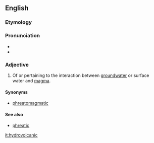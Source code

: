 ==English==

===Etymology===
{{prefix|hydro|volcanic|lang=en}}

===Pronunciation===
* {{IPA|ˌhaɪdɹəvɔlˈkænɪk|lang=en}}
* {{rhymes|ænɪk|lang=en}}

===Adjective===
{{en-adj|-}}

# {{context|geology|lang=en}} Of or pertaining to the interaction between [[groundwater]] or surface water and [[magma]].

====Synonyms====
* [[phreatomagmatic]]

====See also====
* [[phreatic]]

[[it:hydrovolcanic]]